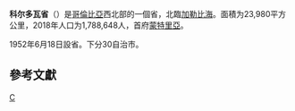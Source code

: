 {{Infobox settlement
| name = 科尔多瓦省
| native_name = Departamento de Córdoba
| nickname = 
| settlement_type = [[哥伦比亚行政区划|哥伦比亚省份]]
| motto = '''Omnia Per Ipsum Facta Sunt'''
| image_skyline = 
| imagesize = 
| image_caption = 
| image_flag = File:Flag of Córdoba.svg
| flag_size = 100x80px
| image_seal = File:Escudodeldepartamentodecordoba.svg
| seal_size = 100x80px
| image_map = File:Cordoba in Colombia (mainland).svg
| map_caption = 科尔多瓦省在哥伦比亚的位置
| image_map1 = File:Cordoba Topographic 2.png
| map_caption1 = 科尔多瓦省地形图
| subdivision_type = 国家
| subdivision_name = {{COL}}
| subdivision_type1 = 大区
| subdivision_name1 = {{link-en|哥伦比亚加勒比大区|Caribbean region of Colombia}}
| seat_type = 省会
| seat = [[蒙特里亚|蒙特里亚]]
| leader_party = [[民族团结社会党|民族团结社会党]]
| leader_title = [[省长|省长]]
| leader_name = Sandra Patricia Devia (e)（2018-2019）
| established_title = 设省
| established_date = 1952年6月18日
| established_title2 = 
| established_date2 = 
| elevation_m = 63
| area_total_km2 = 23980
| population_as_of = 2018年
| population_total = 1788648
| population_density_km2 = auto
| population_demonym = Cordobés/a
| timezone = [[UTC−05:00|UTC−05:00]]
| utc_offset = -5
| timezone_DST = 
| coordinates = {{coord|8|45|00|N|75|53|00|W|region:|display=inline}}
| area_code = 
| blank_name = [[ISO_3166|ISO 3166代码]]
| blank_info = CO-COR
| website = {{url|www.cordoba.gov.co}}
}}
'''科尔多瓦省'''（{{lang|es|Departamento de Córdoba}}）是[[哥倫比亞|哥倫比亞]]西北部的一個省，北臨[[加勒比海|加勒比海]]。面積为23,980平方公里，2018年人口为1,788,648人，首府[[蒙特里亞|蒙特里亞]]。

1952年6月18日設省。下分30自治市。

== 參考文獻 ==
<div class="references-small">
<references />
</div>
{{Departments of Colombia}}

[[Category:哥倫比亞行政區劃|C]]